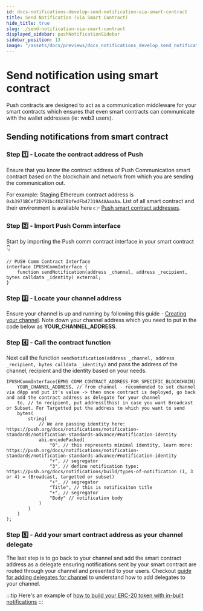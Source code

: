 ```yaml
---
id: docs-notifications-develop-send-notification-via-smart-contract
title: Send Notification (via Smart Contract)
hide_title: true
slug: ./send-notification-via-smart-contract
displayed_sidebar: pushNotificationSidebar
sidebar_position: 13
image: "/assets/docs/previews/docs_notifications_develop_send_notification_via_smart_contract--send_notification_(via_smart_contract).png"
---
```


# Send notification using smart contract

Push contracts are designed to act as a communication middleware for your smart contracts which ensures that even smart contracts can communicate with the wallet addresses (ie: web3 users).

<head>
  <title>Send Notification (via Smart Contract) | Push Notifications | Push Documentation</title>
</head>

## Sending notifications from smart contract

### Step 1️⃣ - Locate the contract address of Push
Ensure that you know the contract address of Push Communication smart contract based on the blockchain and network from which you are sending the communication out. 

For example: Staging Ethereum contract address is `0xb3971BCef2D791bc4027BbfedFb47319A4AAaaAa`. List of all smart contract and their environment is available here 👉 [Push smart contract addresses](/docs/notifications/push-smart-contracts/contract-addresses/ "List of all relevant push protocol smart contract addresses").

### Step 2️⃣ - Import Push Comm interface
Start by importing the Push comm contract interface in your smart contract 👇

```solidity
// PUSH Comm Contract Interface
interface IPUSHCommInterface {
    function sendNotification(address _channel, address _recipient, bytes calldata _identity) external;
}
```

### Step 3️⃣ - Locate your channel address
Ensure your channel is up and running by following this guide - [Creating your channel](/docs/notifications/tutorials/create-your-channel/ "Guide explaining how to create your channel"). Note down your channel address which you need to put in the code below as **YOUR_CHANNEL_ADDRESS**.

### Step 4️⃣ - Call the contract function
Next call the function `sendNotification(address _channel, address _recipient, bytes calldata _identity)` and pass the address of the channel, recipient and the identity based on your needs.

```solidity
IPUSHCommInterface(EPNS_COMM_CONTRACT_ADDRESS_FOR_SPECIFIC_BLOCKCHAIN).sendNotification(
    YOUR_CHANNEL_ADDRESS, // from channel - recommended to set channel via dApp and put it's value -> then once contract is deployed, go back and add the contract address as delegate for your channel
    to, // to recipient, put address(this) in case you want Broadcast or Subset. For Targetted put the address to which you want to send
    bytes(
        string(
            // We are passing identity here: https://push.org/docs/notifications/notification-standards/notification-standards-advance/#notification-identity
            abi.encodePacked(
                "0", // this represents minimal identity, learn more: https://push.org/docs/notifications/notification-standards/notification-standards-advance/#notification-identity
                "+", // segregator
                "3", // define notification type:  https://push.org/docs/notifications/build/types-of-notification (1, 3 or 4) = (Broadcast, targetted or subset)
                "+", // segregator
                "Title", // this is notificaiton title
                "+", // segregator
                "Body" // notification body
            )
        )
    )
);
```

### Step 5️⃣ - Add your smart contract address as your channel delegate
The last step is to go back to your channel and add the smart contract address as a delegate ensuring notifications sent by your smart contract are routed through your channel and presented to your users. Checkout [guide for adding delegates for channel](/docs/notifications/tutorials/create-your-channel/#adding-delegates-for-channel "Guide to adding delegates to your channel") to understand how to add delegates to your channel.

:::tip
Here's an example of [how to build your ERC-20 token with in-built notifications](/docs/notifications/tutorials/token-transfer-notification-from-smart-contract/)
:::